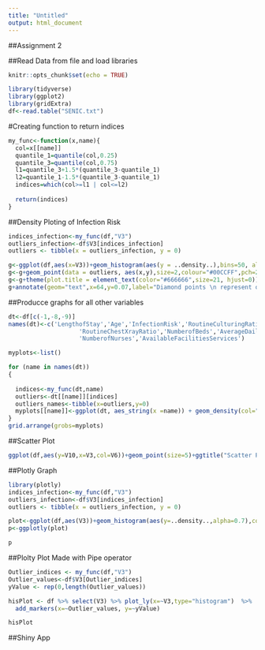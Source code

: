 ---
title: "Untitled"
output: html_document
---
##Assignment 2

##Read Data from file and load libraries
```{r setup, include=FALSE}
knitr::opts_chunk$set(echo = TRUE)
```
```{r}
library(tidyverse)
library(ggplot2)
library(gridExtra)
df<-read.table("SENIC.txt")

```

#Creating function to return indices
```{r}
my_func<-function(x,name){
  col=x[[name]]
  quantile_1=quantile(col,0.25)
  quantile_3=quantile(col,0.75)
  l1=quantile_3+1.5*(quantile_3-quantile_1)
  l2=quantile_1-1.5*(quantile_3-quantile_1)
  indices=which(col>=l1 | col<=l2)
  
  return(indices)
}
```

##Density Ploting of Infection Risk
```{r}
indices_infection<-my_func(df,"V3")
outliers_infection<-df$V3[indices_infection]
outliers <- tibble(x = outliers_infection, y = 0)

g<-ggplot(df,aes(x=V3))+geom_histogram(aes(y = ..density..),bins=50, alpha = 0.7,fill = "#6666FF")+geom_density(col="#330066")
g<-g+geom_point(data = outliers, aes(x,y),size=2,colour="#00CCFF",pch=23,fill="#00CCFF")+ggtitle("Density & Histogram Plot of Infection Risk")+labs(x="Infection Risk",y="Density")
g<-g+theme(plot.title = element_text(color="#666666",size=21, hjust=0))
g+annotate(geom="text",x=64,y=0.07,label="Diamond points \n represent outliers")

```

##Producce graphs for all other variables
```{r}
dt<-df[c(-1,-8,-9)]
names(dt)<-c('LengthofStay','Age','InfectionRisk','RoutineCulturingRatio',
                    'RoutineChestXrayRatio','NumberofBeds','AverageDailyCensus',
                    'NumberofNurses','AvailableFacilitiesServices')

myplots<-list()

for (name in names(dt))
{
  
  indices<-my_func(dt,name)
  outliers<-dt[[name]][indices]
  outliers_names<-tibble(x=outliers,y=0)
  myplots[[name]]<-ggplot(dt, aes_string(x =name)) + geom_density(col="#330066")+geom_histogram(aes(y=..density..),bins=50, alpha = 0.7,fill = "#6666FF")+geom_point(data=outliers_names,aes(x,y),size=2,color="#00CCFF",pch=23,fill="#00CCFF")
}
grid.arrange(grobs=myplots)

```

##Scatter Plot
```{r}
ggplot(df,aes(y=V10,x=V3,col=V6))+geom_point(size=5)+ggtitle("Scatter Plot of Infection Rsk & Number of Nurses colored by Number of Beds")+labs(x="Infection Risk",y="Number of Nurses")

```

##Plotly Graph

```{r}

library(plotly)
indices_infection<-my_func(df,"V3")
outliers_infection<-df$V3[indices_infection]
outliers <- tibble(x = outliers_infection, y = 0)

plot<-ggplot(df,aes(V3))+geom_histogram(aes(y=..density..,alpha=0.7),col="coral",fill="green")+geom_density(col="blue")+ggtitle("Density with Histogram overlay")+geom_point(data = outliers, aes(x,y),sizze=3)
p<-ggplotly(plot)

p

```


##Plolty Plot Made with Pipe operator
```{r}


Outlier_indices <- my_func(df,"V3")
Outlier_values<-df$V3[Outlier_indices]
yValue <- rep(0,length(Outlier_values))

hisPlot <- df %>% select(V3) %>% plot_ly(x=~V3,type="histogram")  %>%
  add_markers(x=~Outlier_values, y=~yValue)

hisPlot
```

##Shiny App

```{r}

```







